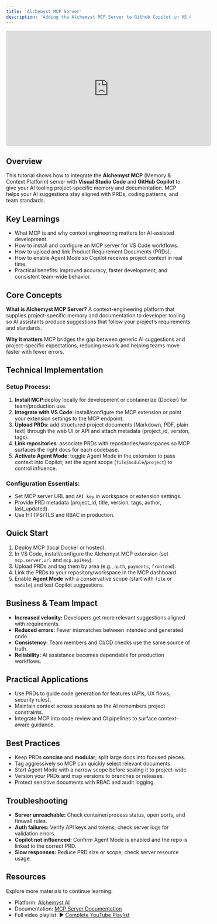 ```yaml
---
title: 'Alchemyst MCP Server'
description: 'Adding the Alchemyst MCP Server to Github Copilot in VS Code'
---
```




<iframe
  width="560"
  height="315"
  src="https://www.youtube.com/embed/T0GbQsJszvk"
  title="Setting up your MCP Server"
  frameborder="0"
  allow="accelerometer; autoplay; clipboard-write; encrypted-media; gyroscope; picture-in-picture"
  allowfullscreen
></iframe>

## Overview

This tutorial shows how to integrate the **Alchemyst MCP** (Memory & Context Platform) server with **Visual Studio Code** and **GitHub Copilot** to give your AI tooling project-specific memory and documentation. MCP helps your AI suggestions stay aligned with PRDs, coding patterns, and team standards.


## Key Learnings
- What MCP is and why context engineering matters for AI-assisted development.
- How to install and configure an MCP server for VS Code workflows.
- How to upload and link Product Requirement Documents (PRDs).
- How to enable Agent Mode so Copilot receives project context in real time.
- Practical benefits: improved accuracy, faster development, and consistent team-wide behavior.



## Core Concepts
**What is Alchemyst MCP Server?**
A context-engineering platform that supplies project-specific memory and documentation to developer tooling so AI assistants produce suggestions that follow your project’s requirements and standards.

**Why it matters**
MCP bridges the gap between generic AI suggestions and project-specific expectations, reducing rework and helping teams move faster with fewer errors.



## Technical Implementation

### Setup Process:
1. **Install MCP**:deploy locally for development or containerize (Docker) for team/production use.
2. **Integrate with VS Code**: install/configure the MCP extension or point your extension settings to the MCP endpoint.
3. **Upload PRDs**: add structured project documents (Markdown, PDF, plain text) through the web UI or API and attach metadata (project_id, version, tags).
4. **Link repositories**: associate PRDs with repositories/workspaces so MCP surfaces the right docs for each codebase.
5. **Activate Agent Mode**: toggle Agent Mode in the extension to pass context into Copilot; set the agent scope (`file`/`module`/`project`) to control influence.

### Configuration Essentials:
- Set MCP server URL and `API key` in workspace or extension settings.
- Provide PRD metadata (project_id, title, version, tags, author, last_updated).
- Use HTTPS/TLS and RBAC in production.



## Quick Start
1. Deploy MCP (local Docker or hosted).
2. In VS Code, install/configure the Alchemyst MCP extension (set `mcp.server.url` and `mcp.apiKey`).
3. Upload PRDs and tag them by area (e.g., `auth`, `payments`, `frontend`).
4. Link the PRDs to your repository/workspace in the MCP dashboard.
5. Enable **Agent Mode** with a conservative scope (start with `file` or `module`) and test Copilot suggestions.



## Business & Team Impact
- **Increased velocity:** Developers get more relevant suggestions aligned with requirements.
- **Reduced errors:** Fewer mismatches between intended and generated code.
- **Consistency:** Team members and CI/CD checks use the same source of truth.
- **Reliability:** AI assistance becomes dependable for production workflows.



## Practical Applications
- Use PRDs to guide code generation for features (APIs, UX flows, security rules).
- Maintain context across sessions so the AI remembers project constraints.
- Integrate MCP into code review and CI pipelines to surface context-aware guidance.



## Best Practices
- Keep PRDs **concise** and **modular**; split large docs into focused pieces.
- Tag aggressively so MCP can quickly select relevant documents.
- Start Agent Mode with a narrow scope before scaling it to project-wide.
- Version your PRDs and map versions to branches or releases.
- Protect sensitive documents with RBAC and audit logging.


## Troubleshooting
- **Server unreachable:** Check container/process status, open ports, and firewall rules.
- **Auth failures:** Verify API keys and tokens; check server logs for validation errors.
- **Copilot not influenced:** Confirm Agent Mode is enabled and the repo is linked to the correct PRD.
- **Slow responses:** Reduce PRD size or scope; check server resource usage.




## Resources
Explore more materials to continue learning:
- Platform: [Alchemyst AI](https://getalchemystai.com?utm_source=docs.getalchemystai.com&utm_campaign=docs&utm_medium=web)
- Documentation: [MCP Server Documentation](https://docs.getalchemystai.com/mcps/introduction)
- Full video playlist: ▶️ [Complete YouTube Playlist](https://www.youtube.com/playlist?list=PLTnYaGyWE7dGlzullvvE_7tXd1cLx9iYg)


